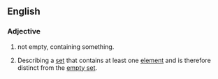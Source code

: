 ==English==

===Adjective===
{{en-adj|-}}

#not empty, containing something.
#{{mathematics}} Describing a [[set]] that contains at least one [[element]] and is therefore distinct from the [[empty set]].